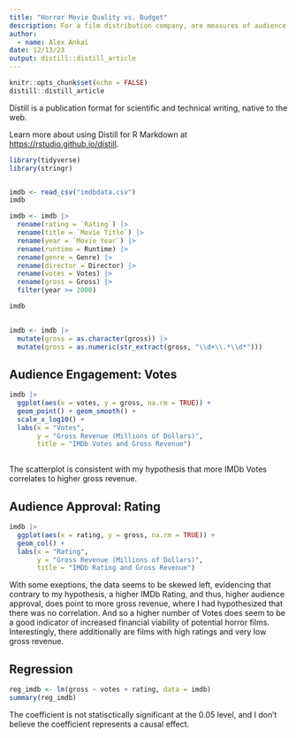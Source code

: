 ```yaml
---
title: "Horror Movie Quality vs. Budget"
description: For a film distribution company, are measures of audience engagement and approval on IMDb good indicators of how much revenue a potential film will earn? In this study, Over the summer, I interned for a film distribution company whose purpose is to aquire films to be distributed on streaming platforms like Pluto TV, Amazon Video, and Peacock. The biggest concern was whether an aquired film will be lucrative. It has to be good enough to interest viewers; the more viewers the more revenue brought in to the company. Therefore, in this study, I aim to use the movie database platform IMDb to find out if it can be used to accurately analyze a film's earning potential before deciding to buy the rights. IMDb has two statistics that I'm interested in for measuring audience engagement and approval: Votes and Rating. Votes indicates how many people "like" a film, while Rating is more two sided by indicating both whether viewers tend to like or dislike a film. Votes are better at gaging audience engagement than approval: higher-grossing films tend to get more Votes because films with the most viewers are engaged with the most on IMDb. On the other hand, Ratings do not reflect how many viewers interact with a film on the platform. My hypothesis is that more votes correlates with more gross revenue earned, which would make IMDb Votes a good measure of a film's money-making potential. On the contrary, I predict that IMDb Rating has no correlation with gross revenue, because even films that are considered "bad," as in, low quality, cheesy, etc. can earn a lot of money and viewers (for example, Snakes on a Plane and Sharknado). My explanatory variables are IMDb Votes and Rating. My outcome variable is Gross Revenue, which measures the gross revenue of a film upon release.
author:
  - name: Alex Ankai 
date: 12/13/23
output: distill::distill_article
---
```


```r
knitr::opts_chunk$set(echo = FALSE)
distill::distill_article
```

Distill is a publication format for scientific and technical writing, native to the web. 

Learn more about using Distill for R Markdown at <https://rstudio.github.io/distill>.


```r
library(tidyverse)
library(stringr)


imdb <- read_csv("imdbdata.csv")
imdb

imdb <- imdb |>
  rename(rating = `Rating`) |>
  rename(title = `Movie Title`) |>
  rename(year = `Movie Year`) |>
  rename(runtime = Runtime) |>
  rename(genre = Genre) |>
  rename(director = Director) |>
  rename(votes = Votes) |>
  rename(gross = Gross) |>
  filter(year >= 2000)

imdb
  

imdb <- imdb |>
  mutate(gross = as.character(gross)) |>
  mutate(gross = as.numeric(str_extract(gross, "\\d+\\.*\\d*")))

```


## Audience Engagement: Votes

```r

imdb |>
  ggplot(aes(x = votes, y = gross, na.rm = TRUE)) +
  geom_point() + geom_smooth() +
  scale_x_log10() +
  labs(x = "Votes",
       y = "Gross Revenue (Millions of Dollars)",
       title = "IMDb Votes and Gross Revenue")
  

```

The scatterplot is consistent with my hypothesis that more IMDb Votes correlates to higher gross revenue. 



## Audience Approval: Rating

```r

imdb |>
  ggplot(aes(x = rating, y = gross, na.rm = TRUE)) +
  geom_col() + 
  labs(x = "Rating",
       y = "Gross Revenue (Millions of Dollars)",
       title = "IMDb Rating and Gross Revenue")

```

With some exeptions, the data seems to be skewed left, evidencing that contrary to my hypothesis, a higher IMDb Rating, and thus, higher audience approval, does point to more gross revenue, where I had hypothesized that there was no correlation. And so a higher number of Votes does seem to be a good indicator of increased financial viability of potential horror films. Interestingly, there additionally are films with high ratings and very low gross revenue.


## Regression

```r

reg_imdb <- lm(gross ~ votes + rating, data = imdb)
summary(reg_imdb)

```

The coefficient is not statisctically significant at the 0.05 level, and I don't believe the coefficient represents a causal effect.